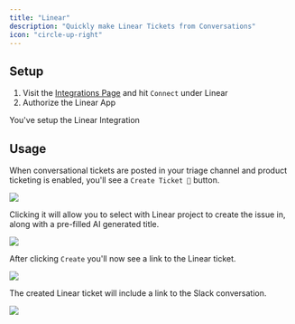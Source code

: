 ```yaml
---
title: "Linear"
description: "Quickly make Linear Tickets from Conversations"
icon: "circle-up-right"
---
```


## Setup

1. Visit the [Integrations Page](https://app.usepylon.com/integrations) and hit
   `Connect` under Linear
2. Authorize the Linear App

<Check>You've setup the Linear Integration</Check>

## Usage

When conversational tickets are posted in your triage channel and product
ticketing is enabled, you'll see a `Create Ticket 🎫` button.

<Frame>
  <img src="/images/linear-1.png" />
</Frame>

Clicking it will allow you to select with Linear project to create the issue in,
along with a pre-filled AI generated title.

<Frame>
  <img src="/images/linear-2.png" />
</Frame>

After clicking `Create` you'll now see a link to the Linear ticket.

<Frame>
  <img src="/images/linear-3.png" />
</Frame>

The created Linear ticket will include a link to the Slack conversation.

<Frame>
  <img src="/images/linear-4.png" />
</Frame>
